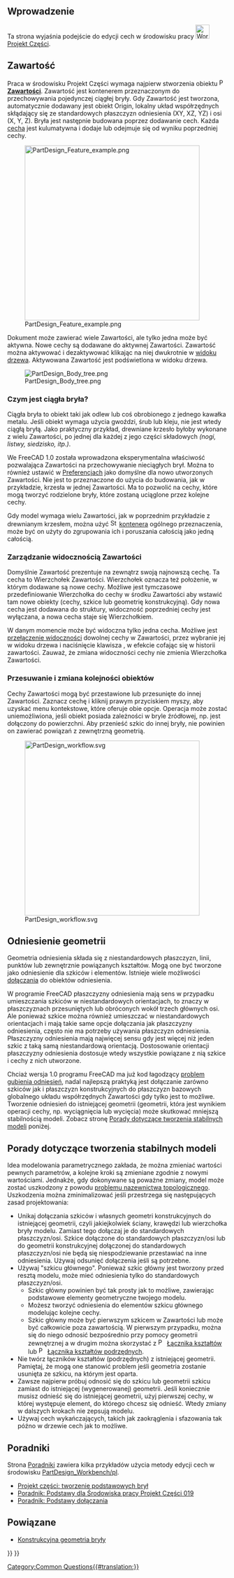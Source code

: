 <languages/>
{{TOCright}}

<span id="Introduction"></span>
==Wprowadzenie==

Ta strona wyjaśnia podejście do edycji cech w środowisku pracy [[Image:Workbench_PartDesign.svg|32px]] [[PartDesign_Workbench/pl|Projekt Części]].

<span id="Body"></span>
==Zawartość==

Praca w środowisku Projekt Części wymaga najpierw stworzenia obiektu [[File:PartDesign_Body.svg|16px]] '''[[PartDesign_Body/pl|Zawartości]]'''. Zawartość jest kontenerem przeznaczonym do przechowywania pojedynczej ciągłej bryły. Gdy Zawartość jest tworzona, automatycznie dodawany jest obiekt Origin, lokalny układ współrzędnych skłądający się ze standardowych płaszczyzn odniesienia (XY, XZ, YZ) i osi (X, Y, Z). Bryła jest następnie budowana poprzez dodawanie cech. Każda [[PartDesign_Feature/pl|cecha]] jest kulumatywna i dodaje lub odejmuje się od wyniku poprzedniej cechy.

[[File:PartDesign_Feature_example.png|400px]]

{{Caption|Edycja cech w praktyce. Od lewej do prawej:<br>
Zawartość z cechą [[PartDesign_AdditiveBox/pl|prostopadłościan]].<br>
Zawartość z cechami prostopadłościan i [[PartDesign_Chamfer/pl|sfazowanie]].<br>
Zawartość z cechami prostopadłościan, sfazowanie i [[PartDesign_Pocket/pl|kieszeń]].}}

Dokument może zawierać wiele Zawartości, ale tylko jedna może być aktywna. Nowe cechy są dodawane do aktywnej Zawartości. Zawartość można aktywować i dezaktywować klikając na niej dwukrotnie w [[Tree_view/pl|widoku drzewa]]. Aktywowana Zawartość jest podświetlona w widoku drzewa.

[[File:PartDesign Body tree.png]]

<span id="What_is_a_contiguous_solid?"></span>
=== Czym jest ciągła bryła? ===

Ciągła bryła to obiekt taki jak odlew lub coś obrobionego z jednego kawałka metalu. Jeśli obiekt wymaga użycia gwoździ, śrub lub kleju, nie jest wtedy ciągłą bryłą. Jako praktyczny przykład, drewniane krzesło byłoby wykonane z wielu Zawartości, po jednej dla każdej z jego części składowych ''(nogi, listwy, siedzisko, itp.)''.

We FreeCAD 1.0 została wprowadzona eksperymentalna właściwość pozwalająca Zawartości na przechowywanie nieciągłych brył. Można to również ustawić w [[PartDesign_Preferences/pl#Ogólne|Preferencjach]] jako domyślne dla nowo utworzonych Zawartości. Nie jest to przeznaczone do użycia do budowania, jak w przykładzie, krzesła w jednej Zawartości. Ma to pozwolić na cechy, które mogą tworzyć rodzielone bryły, które zostaną uciąglone przez kolejne cechy.

Gdy model wymaga wielu Zawartości, jak w poprzednim przykładzie z drewnianym krzesłem, można użyć [[Image:Std_Part.svg|16px]] [[Std_Part/pl|kontenera]] ogólnego przeznaczenia, może być on użyty do zgrupowania ich i poruszania całością jako jedną całością.

<span id="Body_visibility_management"></span>
===Zarządzanie widocznością Zawartości===

Domyślnie Zawartość prezentuje na zewnątrz swoją najnowszą cechę. Ta cecha to Wierzchołek Zawartości. Wierzchołek oznacza też położenie, w którym dodawane są nowe cechy. Możliwe jest tymczasowe przedefiniowanie Wierzchołka do cechy w środku Zawartości aby wstawić tam nowe obiekty (cechy, szkice lub geometrię konstrukcyjną). Gdy nowa cecha jest dodawana do struktury, widoczność poprzedniej cechy jest wyłączana, a nowa cecha staje się Wierzchołkiem.

W danym momencie może być widoczna tylko jedna cecha. Możliwe jest [[Std_ToggleVisibility/pl|przełączenie widoczności]] dowolnej cechy w Zawartości, przez wybranie jej w widoku drzewa i naciśnięcie klawisza {{KEY|Space}}, w efekcie cofając się w historii zawartości. Zauważ, że zmiana widoczności cechy nie zmienia Wierzchołka Zawartości.

<span id="Moving_and_Reordering_Objects"></span>
===Przesuwanie i zmiana kolejności obiektów===

Cechy Zawartości mogą być przestawione lub przesunięte do innej Zawartości. Zaznacz cechę i kliknij prawym przyciskiem myszy, aby uzyskać menu kontekstowe, które oferuje obie opcje. Operacja może zostać uniemożliwiona, jeśli obiekt posiada zależności w bryle źródłowej, np. jest dołączony do powierzchni. Aby przenieść szkic do innej bryły, nie powinien on zawierać powiązań z zewnętrzną geometrią.

[[Image:PartDesign_workflow.svg|400px]]

{{Caption|Schematyczna reprezentacja przepływu pracy w środowisku Projekt Części.}}

<span id="Datum_geometry"></span>
==Odniesienie geometrii==

Geometria odniesienia składa się z niestandardowych płaszczyzn, linii, punktów lub zewnętrznie powiązanych kształtów. Mogą one być tworzone jako odniesienie dla szkiców i elementów. Istnieje wiele możliwości [[Part_EditAttachment/pl|dołączania]] do obiektów odniesienia.

W programie FreeCAD płaszczyzny odniesienia mają sens w przypadku umieszczania szkiców w niestandardowych orientacjach, to znaczy w płaszczyznach przesuniętych lub obróconych wokół trzech głównych osi. Ale ponieważ szkice można również umieszczać w niestandardowych orientacjach i mają takie same opcje dołączania jak płaszczyzny odniesienia, często nie ma potrzeby używania płaszczyzn odniesienia. Płaszczyzny odniesienia mają najwięcej sensu gdy jest więcej niż jeden szkic z taką samą niestandardową orientacją. Dostosowanie orientacji płaszczyzny odniesienia dostosuje wtedy wszystkie powiązane z nią szkice i cechy z nich utworzone.

Chciaż wersja 1.0 programu FreeCAD ma już kod łagodzący [[Topological_naming_problem/pl|problem gubienia odniesień]], nadal najlepszą praktyką jest dołączanie zarówno szkiców jak i płaszczyzn konstrukcyjnych do płaszczyzn bazowych globalnego układu współrzędnych Zawartości gdy tylko jest to możliwe. Tworzenie odniesień do istniejącej geometrii (geometrii, która jest wynikiem operacji cechy, np. wyciągnięcia lub wycięcia) może skutkować mniejszą stabilnością modeli. Zobacz stronę [[#Porady_dotyczące_tworzenia_stabilnych_modeli|Porady dotyczące tworzenia stabilnych modeli]] poniżej.

<span id="Advice_for_creating_stable_models"></span>
==Porady dotyczące tworzenia stabilnych modeli==

Idea modelowania parametrycznego zakłada, że można zmieniać wartości pewnych parametrów, a kolejne kroki są zmieniane zgodnie z nowymi wartościami. Jednakże, gdy dokonywane są poważne zmiany, model może zostać uszkodzony z powodu [[Topological_naming_problem/pl|problemu nazewnictwa topologicznego]]. Uszkodzenia można zminimalizować jeśli przestrzega się następujących zasad projektowania:

* Unikaj dołączania szkiców i własnych geometri konstrukcyjnych do istniejącej geometrii, czyli jakiejkolwiek ściany, krawędzi lub wierzchołka bryły modelu. Zamiast tego dołączaj je do standardowych płaszczyzn/osi. Szkice dołączone do standardowych płaszczyzn/osi lub do geometrii konstrukcyjnej dołączonej do standardowych płaszczyzn/osi nie będą się niespodziewanie przestawiać na inne odniesienia. Używaj odsunięć dołączenia jeśli są potrzebne.
* Używaj "szkicu głównego". Ponieważ szkic główny jest tworzony przed resztą modelu, może mieć odniesienia tylko do standardowych płaszczyzn/osi.
** Szkic główny powinien być tak prosty jak to możliwe, zawierając podstawowe elementy geometryczne twojego modelu.
** Możesz tworzyć odniesienia do elementów szkicu głównego modelując kolejne cechy.
** Szkic główny może być pierwszym szkicem w Zawartości lub może być całkowicie poza zawartością. W pierwszym przypadku, można się do niego odnosić bezpośrednio przy pomocy geometrii zewnętrznej a w drugim można skorzystać z [[File:PartDesign_ShapeBinder.svg|16px]] [[PartDesign_ShapeBinder/pl|Łącznika kształtów]] lub [[File:PartDesign_SubShapeBinder.svg|16px]] [[PartDesign_SubShapeBinder/pl|Łącznika kształtów podrzędnych]].
* Nie twórz łączników kształtów (podrzędnych) z istniejącej geometrii. Pamiętaj, że mogą one stanowić problem jeśli geometria zostanie usunięta ze szkicu, na którym jest oparta.
* Zawsze najpierw próbuj odnosić się do szkicu lub geometrii szkicu zamiast do istniejącej (wygenerowanej) geometrii. Jeśli koniecznie musisz odnieść się do istniejącej geometrii, użyj pierwszej cechy, w której występuje element, do którego chcesz się odnieść. Wtedy zmiany w dalszych krokach nie zepsują modelu.
* Używaj cech wykańczających, takich jak zaokrąglenia i sfazowania tak późno w drzewie cech jak to możliwe.

<span id="Tutorials"></span>
==Poradniki==

Strona [[Tutorials/pl|Poradniki]] zawiera kilka przykładów użycia metody edycji cech w środowisku [[PartDesign_Workbench/pl|PartDesign_Workbench/pl]]. 
* [[Creating_a_simple_part_with_PartDesign/pl|Projekt części: tworzenie podstawowych brył]]
* [[Basic_Part_Design_Tutorial_019/pl|Poradnik: Podstawy dla Środowiska pracy Projekt Części 019]]
* [[Basic_Attachment_Tutorial/pl|Poradnik: Podstawy dołączania]]

<span id="Related"></span>
==Powiązane==

* [[Constructive_solid_geometry/pl|Konstrukcyjna geometria bryły]]


{{PartDesign Tools navi{{#translation:}}}}
{{Userdocnavi{{#translation:}}}}
[[Category:Common Questions{{#translation:}}]]
